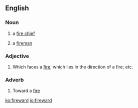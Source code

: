 ==English==

===Noun===
{{en-noun}}
# {{obsolete}} a [[fire chief]]
# {{obsolete}} a [[fireman]]

===Adjective===
{{en-adj}}
# Which faces a [[fire]]; which lies in the direction of a fire; etc.

===Adverb===
{{en-adv}}
# Toward a [[fire]]

[[ko:fireward]]
[[io:fireward]]
